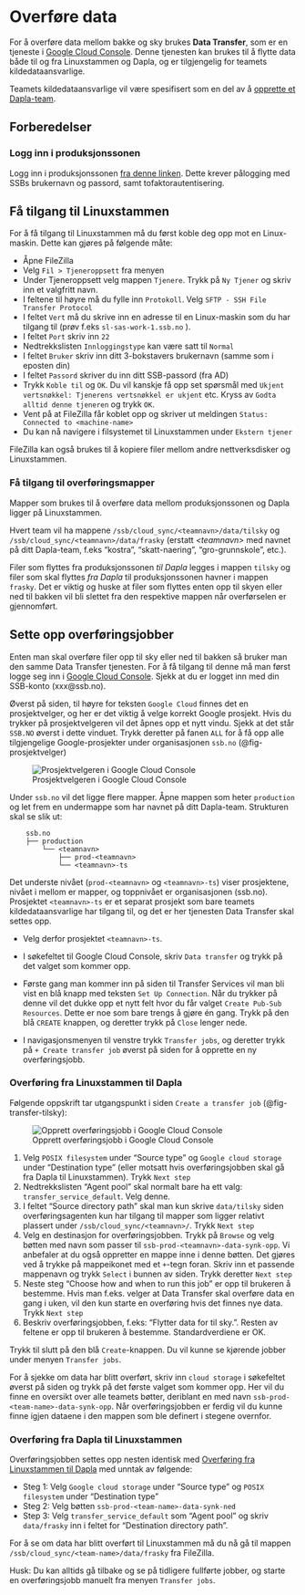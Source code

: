 # Overføre data

For å overføre data mellom bakke og sky brukes **Data Transfer**, som er en tjeneste i [Google Cloud Console](gcc.qmd). Denne tjenesten kan brukes til å flytte data både til og fra Linuxstammen og Dapla, og er tilgjengelig for teamets kildedataansvarlige.

Teamets kildedataansvarlige vil være spesifisert som en del av å [opprette et Dapla-team](./opprette-dapla-team.qmd).

## Forberedelser

### Logg inn i produksjonssonen

Logg inn i produksjonssonen [fra denne linken](https://portal.ssb.no/). Dette krever pålogging med SSBs brukernavn og passord, samt tofaktorautentisering.

## Få tilgang til Linuxstammen

For å få tilgang til Linuxstammen må du først koble deg opp mot en Linux-maskin. Dette kan gjøres på følgende måte:

* Åpne FileZilla
* Velg `Fil > Tjeneroppsett` fra menyen
* Under Tjeneroppsett velg mappen `Tjenere`. Trykk på `Ny Tjener` og skriv inn et valgfritt navn.
* I feltene til høyre må du fylle inn `Protokoll`. Velg `SFTP - SSH File Transfer Protocol`
* I feltet `Vert` må du skrive inn en adresse til en Linux-maskin som du har tilgang til (prøv f.eks `sl-sas-work-1.ssb.no` ).
* I feltet `Port` skriv inn `22`
* Nedtrekkslisten `Innloggingstype` kan være satt til `Normal`
* I feltet `Bruker` skriv inn ditt 3-bokstavers brukernavn (samme som i eposten din)
* I feltet `Passord` skriver du inn ditt SSB-passord (fra AD)
* Trykk `Koble til` og `OK`. Du vil kanskje få opp set spørsmål med `Ukjent vertsnøkkel: Tjenerens vertsnøkkel er ukjent` etc.
  Kryss av `Godta alltid denne tjeneren` og trykk `OK`.
* Vent på at FileZilla får koblet opp og skriver ut meldingen `Status: Connected to <machine-name>`
* Du kan nå navigere i filsystemet til Linuxstammen under `Ekstern tjener`

FileZilla kan også brukes til å kopiere filer mellom andre nettverksdisker og Linuxstammen.

### Få tilgang til overføringsmapper 

Mapper som brukes til å overføre data mellom produksjonssonen og Dapla ligger på Linuxstammen.

Hvert team vil ha mappene `/ssb/cloud_sync/<teamnavn>/data/tilsky` og `/ssb/cloud_sync/<teamnavn>/data/frasky` (erstatt *\<teamnavn\>* med navnet på ditt Dapla-team, f.eks "kostra", "skatt-naering", "gro-grunnskole", etc.). 

Filer som flyttes fra produksjonssonen *til Dapla* legges i mappen `tilsky` og filer som skal flyttes *fra Dapla* til produksjonssonen havner i mappen `frasky`. Det er viktig og huske at filer som flyttes enten opp til skyen eller ned til bakken vil bli slettet fra den respektive mappen når overførselen er gjennomført. 

## Sette opp overføringsjobber

Enten man skal overføre filer opp til sky eller ned til bakken så bruker man den samme Data Transfer tjenesten. For å få tilgang til denne må man først logge seg inn i [Google Cloud Console](https://console.cloud.google.com). Sjekk at du er logget inn med din SSB-konto (xxx@ssb.no).

Øverst på siden, til høyre for teksten `Google Cloud` finnes det en prosjektvelger, og her er det viktig å velge korrekt Google prosjekt. 
Hvis du trykker på prosjektvelgeren vil det åpnes opp et nytt vindu. Sjekk at det står `SSB.NO` øverst i dette vinduet. Trykk deretter på fanen `ALL` for å få opp alle tilgjengelige Google-prosjekter under organisasjonen `ssb.no` (@fig-prosjektvelger)

![Prosjektvelgeren i Google Cloud Console](./images/prosjektvelger.png){fig-alt="Bilde som viser prosjektvelgeren i Google Cloud Console" #fig-prosjektvelger}

Under `ssb.no` vil det ligge flere mapper. Åpne mappen som heter `production` og let frem en undermappe som har navnet på ditt Dapla-team. Strukturen skal se slik ut:

```shell
    ssb.no
    ├── production
        └── <teamnavn>
            ├── prod-<teamnavn>
            └── <teamnavn>-ts
```

Det underste nivået (`prod-<teamnavn>` og `<teamnavn>-ts`) viser prosjektene, nivået i mellom er mapper, og toppnivået er organisasjonen (ssb.no). Prosjektet `<teamnavn>-ts` er et separat prosjekt som bare teamets kildedataansvarlige har tilgang til, og det er her tjenesten Data Transfer skal settes opp.

* Velg derfor prosjektet `<teamnavn>-ts`.

* I søkefeltet til Google Cloud Console, skriv `Data transfer` og trykk på det valget som kommer opp. 
  
* Første gang man kommer inn på siden til Transfer Services vil man bli vist en blå knapp med teksten `Set Up Connection`. Når du trykker på denne vil det dukke opp et nytt felt hvor du får valget `Create Pub-Sub Resources`. Dette er noe som bare trengs å gjøre én gang. Trykk på den blå `CREATE` knappen, og deretter trykk på `Close` lenger nede.

* I navigasjonsmenyen til venstre trykk `Transfer jobs`, og deretter trykk på `+ Create transfer job` øverst på siden for å opprette en ny overføringsjobb.

### Overføring fra Linuxstammen til Dapla

Følgende oppskrift tar utgangspunkt i siden `Create a transfer job` (@fig-transfer-tilsky):

![Opprett overføringsjobb i Google Cloud Console](./images/data-transfer-tilsky.png){fig-alt="Bilde som viser Create a transfer job i Google Cloud Console" #fig-transfer-tilsky}


1. Velg `POSIX filesystem` under "Source type" og `Google cloud storage` under "Destination type" (eller motsatt hvis overføringsjobben skal gå fra Dapla til Linuxstammen). Trykk `Next step`
2. Nedtrekkslisten "Agent pool" skal normalt bare ha ett valg: `transfer_service_default`. Velg denne.
3. I feltet "Source directory path" skal man kun skrive `data/tilsky` siden overføringsagenten kun har tilgang til mapper som ligger relativt plassert under `/ssb/cloud_sync/<teamnavn>/`. Trykk `Next step`
4. Velg en destinasjon for overføringsjobben. Trykk på `Browse` og velg bøtten med navn som passer til `ssb-prod-<teamnavn>-data-synk-opp`. Vi anbefaler at du også oppretter en mappe inne i denne bøtten. Det gjøres ved å trykke på mappeikonet med et `+`-tegn foran. Skriv inn et passende mappenavn og trykk `Select` i bunnen av siden. Trykk deretter `Next step`
5. Neste steg "Choose how and when to run this job" er opp til brukeren å bestemme. Hvis man f.eks. velger at Data Transfer skal overføre data en gang i uken, vil den kun starte en overføring hvis det finnes nye data. Trykk `Next step`
6. Beskriv overføringsjobben, f.eks: "Flytter data for <team-name> til sky.". Resten av feltene er opp til brukeren å bestemme. Standardverdiene er OK.

Trykk til slutt på den blå `Create`-knappen. Du vil kunne se kjørende jobber under menyen `Transfer jobs`.

For å sjekke om data har blitt overført, skriv inn `cloud storage` i søkefeltet øverst på siden og trykk på det første valget som kommer opp. Her vil du finne en oversikt over alle teamets bøtter, deriblant en med navn `ssb-prod-<team-name>-data-synk-opp`. Når overføringsjobben er ferdig vil du kunne finne igjen dataene i den mappen som ble definert i stegene overnfor.

### Overføring fra Dapla til Linuxstammen

Overføringsjobben settes opp nesten identisk med [Overføring fra Linuxstammen til Dapla](#overføring-fra-linuxstammen-til-dapla) med unntak av følgende:

* Steg 1: Velg `Google cloud storage` under "Source type" og `POSIX filesystem` under "Destination type"
* Steg 2: Velg bøtten `ssb-prod-<team-name>-data-synk-ned`
* Step 3: Velg `transfer_service_default` som "Agent pool" og skriv `data/frasky` inn i feltet for "Destination directory path".

For å se om data har blitt overført til Linuxstammen må du nå gå til mappen `/ssb/cloud_sync/<team-name>/data/frasky` fra FileZilla.

Husk: Du kan alltids gå tilbake og se på tidligere fullførte jobber, og starte en overføringsjobb manuelt fra menyen `Transfer jobs`.
